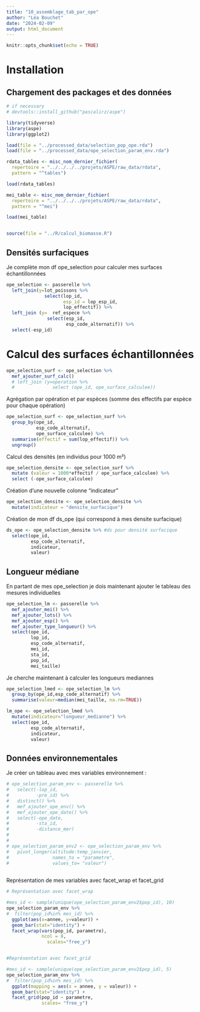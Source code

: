 ```yaml
---
title: "10_assemblage_tab_par_ope"
author: "Léa Bouchet"
date: "2024-02-09"
output: html_document
---
```


```r
knitr::opts_chunk$set(echo = TRUE)
```

# Installation
## Chargement des packages et des données

```r

# if necessary
# devtools::install_github("pascalirz/aspe")

library(tidyverse)
library(aspe)
library(ggplot2)

load(file = "../processed_data/selection_pop_ope.rda")
load(file = "../processed_data/ope_selection_param_env.rda")

rdata_tables <- misc_nom_dernier_fichier(
  repertoire = "../../../../projets/ASPE/raw_data/rdata",
  pattern = "^tables")

load(rdata_tables)

mei_table <- misc_nom_dernier_fichier(
  repertoire = "../../../../projets/ASPE/raw_data/rdata",
  pattern = "^mei")

load(mei_table)


source(file = "../R/calcul_biomasse.R")


```


## Densités surfaciques

Je complète mon df ope_selection pour calculer mes surfaces échantillonnées

```r
ope_selection <- passerelle %>% 
  left_join(y=lot_poissons %>% 
              select(lop_id,
                     esp_id = lop_esp_id,
                     lop_effectif)) %>% 
  left_join (y=  ref_espece %>% 
               select(esp_id,
                      esp_code_alternatif)) %>% 
  select(-esp_id)

```

# Calcul des surfaces échantillonnées

```r
ope_selection_surf <- ope_selection %>% 
  mef_ajouter_surf_calc()
  # left_join (y=operation %>% 
  #              select (ope_id, ope_surface_calculee))

```

Agrégation par opération et par espèces (somme des effectifs par espèce pour chaque opération)


```r
ope_selection_surf <- ope_selection_surf %>% 
  group_by(ope_id,
           esp_code_alternatif,
           ope_surface_calculee) %>% 
  summarise(effectif = sum(lop_effectif)) %>% 
  ungroup()
```

Calcul des densités (en individus pour 1000 m²)

```r
ope_selection_densite <- ope_selection_surf %>% 
  mutate (valeur = 1000*effectif / ope_surface_calculee) %>% 
  select (-ope_surface_calculee)
```


Création d'une nouvelle colonne "indicateur"

```r
ope_selection_densite <- ope_selection_densite %>% 
  mutate(indicateur = "densite_surfacique")

```


Création de mon df ds_ope (qui correspond à mes densite surfacique)

```r
ds_ope <- ope_selection_densite %>% #ds pour densité surfacique
  select(ope_id,
         esp_code_alternatif,
         indicateur,
         valeur)

```


## Longueur médiane


En partant de mes ope_selection je dois maintenant ajouter le tableau des mesures individuelles


```r
ope_selection_lm <- passerelle %>% 
  mef_ajouter_mei() %>%
  mef_ajouter_lots() %>% 
  mef_ajouter_esp() %>% 
  mef_ajouter_type_longueur() %>% 
  select(ope_id,
         lop_id,
         esp_code_alternatif,
         mei_id,
         sta_id,
         pop_id,
         mei_taille)
```


Je cherche maintenant à calculer les longueurs mediannes


```r
ope_selection_lmed <- ope_selection_lm %>% 
  group_by(ope_id,esp_code_alternatif) %>% 
  summarise(valeur=median(mei_taille, na.rm=TRUE))

lm_ope <- ope_selection_lmed %>% 
  mutate(indicateur="longueur_medianne") %>% 
  select(ope_id,
         esp_code_alternatif,
         indicateur,
         valeur)
```


## Données environnementales

Je créer un tableau avec mes variables environnement : 


```r
# ope_selection_param_env <- passerelle %>% 
#   select(-lop_id,
#          -pre_id) %>% 
#   distinct() %>% 
#   mef_ajouter_ope_env() %>% 
#   mef_ajouter_ope_date() %>% 
#   select(-ope_date,
#          -sta_id,
#          -distance_mer)
# 
# 
# ope_selection_param_env2 <- ope_selection_param_env %>% 
#   pivot_longer(altitude:temp_janvier,
#                names_to = "parametre",
#                values_to= "valeur")
 
```

Représentation de mes variables avec facet_wrap et facet_grid


```r

# Représentation avec facet_wrap

#mes_id <- sample(unique(ope_selection_param_env2$pop_id), 10)
ope_selection_param_env %>% 
#  filter(pop_id%in% mes_id) %>% 
  ggplot(aes(x=annee, y=valeur)) +
  geom_bar(stat="identity") +
  facet_wrap(vars(pop_id, parametre),
             ncol = 8,
               scales="free_y")


#Représentation avec facet_grid

#mes_id <- sample(unique(ope_selection_param_env2$pop_id), 5) 
ope_selection_param_env %>% 
#  filter(pop_id%in% mes_id) %>% 
  ggplot(mapping = aes(x = annee, y = valeur)) +
  geom_bar(stat="identity") +
  facet_grid(pop_id ~ parametre, 
             scales= "free_y")
  
```






